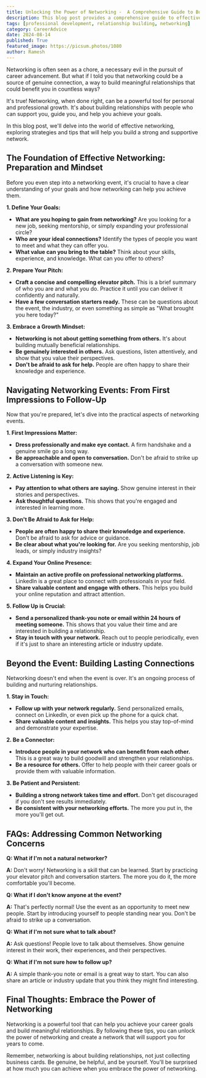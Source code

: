 ```yaml
---
title: Unlocking the Power of Networking -  A Comprehensive Guide to Building Meaningful Connections
description: This blog post provides a comprehensive guide to effective networking, covering everything from preparation and mindset to navigating events and building lasting connections. Learn how to define your goals, craft a compelling pitch, and build a strong network that will support you for years to come.
tags: [professional development, relationship building, networking]
category: CareerAdvice
date: 2024-08-14
published: True
featured_image: https://picsum.photos/1080
author: Ramesh
---
```



Networking is often seen as a chore, a necessary evil in the pursuit of career advancement. But what if I told you that networking could be a source of genuine connection, a way to build meaningful relationships that could benefit you in countless ways?

It's true! Networking, when done right, can be a powerful tool for personal and professional growth. It's about building relationships with people who can support you, guide you, and help you achieve your goals.

In this blog post, we'll delve into the world of effective networking, exploring strategies and tips that will help you build a strong and supportive network.

##  The Foundation of Effective Networking: Preparation and Mindset

Before you even step into a networking event, it's crucial to have a clear understanding of your goals and how networking can help you achieve them.

**1. Define Your Goals:**

* **What are you hoping to gain from networking?** Are you looking for a new job, seeking mentorship, or simply expanding your professional circle?
* **Who are your ideal connections?** Identify the types of people you want to meet and what they can offer you.
* **What value can you bring to the table?**  Think about your skills, experience, and knowledge. What can you offer to others?

**2. Prepare Your Pitch:**

* **Craft a concise and compelling elevator pitch.** This is a brief summary of who you are and what you do. Practice it until you can deliver it confidently and naturally.
* **Have a few conversation starters ready.** These can be questions about the event, the industry, or even something as simple as "What brought you here today?"

**3. Embrace a Growth Mindset:**

* **Networking is not about getting something from others.** It's about building mutually beneficial relationships.
* **Be genuinely interested in others.** Ask questions, listen attentively, and show that you value their perspectives.
* **Don't be afraid to ask for help.** People are often happy to share their knowledge and experience.

##  Navigating Networking Events: From First Impressions to Follow-Up

Now that you're prepared, let's dive into the practical aspects of networking events.

**1. First Impressions Matter:**

* **Dress professionally and make eye contact.**  A firm handshake and a genuine smile go a long way.
* **Be approachable and open to conversation.** Don't be afraid to strike up a conversation with someone new.

**2. Active Listening is Key:**

* **Pay attention to what others are saying.**  Show genuine interest in their stories and perspectives.
* **Ask thoughtful questions.** This shows that you're engaged and interested in learning more.

**3.  Don't Be Afraid to Ask for Help:**

* **People are often happy to share their knowledge and experience.**  Don't be afraid to ask for advice or guidance.
* **Be clear about what you're looking for.**  Are you seeking mentorship, job leads, or simply industry insights?

**4.  Expand Your Online Presence:**

* **Maintain an active profile on professional networking platforms.** LinkedIn is a great place to connect with professionals in your field.
* **Share valuable content and engage with others.** This helps you build your online reputation and attract attention.

**5.  Follow Up is Crucial:**

* **Send a personalized thank-you note or email within 24 hours of meeting someone.** This shows that you value their time and are interested in building a relationship.
* **Stay in touch with your network.**  Reach out to people periodically, even if it's just to share an interesting article or industry update.

##  Beyond the Event: Building Lasting Connections

Networking doesn't end when the event is over. It's an ongoing process of building and nurturing relationships.

**1.  Stay in Touch:**

* **Follow up with your network regularly.**  Send personalized emails, connect on LinkedIn, or even pick up the phone for a quick chat.
* **Share valuable content and insights.**  This helps you stay top-of-mind and demonstrate your expertise.

**2.  Be a Connector:**

* **Introduce people in your network who can benefit from each other.** This is a great way to build goodwill and strengthen your relationships.
* **Be a resource for others.**  Offer to help people with their career goals or provide them with valuable information.

**3.  Be Patient and Persistent:**

* **Building a strong network takes time and effort.**  Don't get discouraged if you don't see results immediately.
* **Be consistent with your networking efforts.**  The more you put in, the more you'll get out.

##  FAQs: Addressing Common Networking Concerns

**Q: What if I'm not a natural networker?**

**A:**  Don't worry!  Networking is a skill that can be learned.  Start by practicing your elevator pitch and conversation starters.  The more you do it, the more comfortable you'll become.

**Q: What if I don't know anyone at the event?**

**A:**  That's perfectly normal!  Use the event as an opportunity to meet new people.  Start by introducing yourself to people standing near you.  Don't be afraid to strike up a conversation.

**Q: What if I'm not sure what to talk about?**

**A:**  Ask questions!  People love to talk about themselves.  Show genuine interest in their work, their experiences, and their perspectives.

**Q: What if I'm not sure how to follow up?**

**A:**  A simple thank-you note or email is a great way to start.  You can also share an article or industry update that you think they might find interesting.

##  Final Thoughts: Embrace the Power of Networking

Networking is a powerful tool that can help you achieve your career goals and build meaningful relationships.  By following these tips, you can unlock the power of networking and create a network that will support you for years to come.

Remember, networking is about building relationships, not just collecting business cards.  Be genuine, be helpful, and be yourself.  You'll be surprised at how much you can achieve when you embrace the power of networking.
